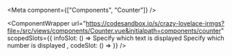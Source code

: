 
<Meta
    component={["Components", "Counter"]}
/>

<ComponentWrapper url="https://codesandbox.io/s/crazy-lovelace-irmgs?file=/src/views/components/Counter.vue&initialpath=components/counter" scopedSlots={{
  infoSlot: () => 
<PropsTable>
  <PropsTableRow value="label" type="String" required>
    Specify which text is displayed
  </PropsTableRow>
  <PropsTableRow value="value" type="Number" required>
    Specify which number is displayed
  </PropsTableRow>
</PropsTable>,
  codeSlot: () =>
<ExampleLoader example="Counter.tsx" />
}} />